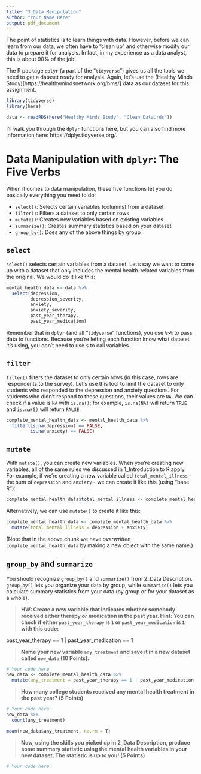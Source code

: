 ```yaml
---
title: "3_Data Manipulation"
author: "Your Name Here"
output: pdf_document
---
```


The point of statistics is to learn things with data. However, before we can learn from our data, we often have to "clean up" and otherwise modify our data to prepare it for analysis. In fact, in my experience as a data analyst, this is about 90% of the job!

The R package `dplyr` (a part of the "`tidyverse`") gives us all the tools we need to get a dataset ready for analysis. Again, let's use the (Healthy Minds Study)[https://healthymindsnetwork.org/hms/] data as our dataset for this assignment.

```r
library(tidyverse)
library(here)

data <- readRDS(here("Healthy Minds Study", "Clean Data.rds"))
```

I'll walk you through the `dplyr` functions here, but you can also find more information here: https://dplyr.tidyverse.org/. 

# Data Manipulation with `dplyr`: The Five Verbs

When it comes to data manipulation, these five functions let you do basically everything you need to do:

- `select()`: Selects certain variables (columns) from a dataset
- `filter()`: Filters a dataset to only certain rows
- `mutate()`: Creates new variables based on existing variables
- `summarize()`: Creates summary statistics based on your dataset
- `group_by()`: Does any of the above things by group

## `select`

`select()` selects certain variables from a dataset. Let's say we want to come up with a dataset that only includes the mental health-related variables from the original. We would do it like this:

```r
mental_health_data <- data %>%
  select(depression,
         depression_severity,
         anxiety,
         anxiety_severity,
         past_year_therapy,
         past_year_medication)
```

Remember that in `dplyr` (and all "`tidyverse`" functions), you use `%>%` to pass data to functions. Because you're letting each function know what dataset it's using, you don't need to use `$` to call variables.

## `filter`

`filter()` filters the dataset to only certain rows (in this case, rows are respondents to the survey). Let's use this tool to limit the dataset to only students who responded to the depression and anxiety questions. For students who didn't respond to these questions, their values are `NA`. We can check if a value is `NA` with `is.na()`; for example, `is.na(NA)` will return `TRUE` and `is.na(5)` will return `FALSE`.

```r
complete_mental_health_data <- mental_health_data %>%
  filter(is.na(depression) == FALSE,
         is.na(anxiety) == FALSE)
```

## `mutate`

With `mutate()`, you can create new variables. When you're creating new variables, all of the same rules we discussed in 1_Introduction to R apply. For example, if we're creating a new variable called `total_mental_illness` - the sum of `depression` and `anxiety` - we can create it like this (using "base R"):

```r
complete_mental_health_data$total_mental_illness <- complete_mental_health_data$depression + complete_mental_health_data$anxiety
```

Alternatively, we can use `mutate()` to create it like this:

```r
complete_mental_health_data <- complete_mental_health_data %>%
  mutate(total_mental_illness = depression + anxiety)
```

(Note that in the above chunk we have _overwritten_ `complete_mental_health_data` by making a new object with the same name.)

## `group_by` and `summarize`

You should recognize `group_by()` and `summarize()` from 2_Data Description. `group_by()` lets you organize your data by group, while `summarize()` lets you calculate summary statistics from your data (by group or for your dataset as a whole).

> **HW: Create a new variable that indicates whether somebody received either therapy _or_ medication in the past year. Hint: You can check if either `past_year_therapy` is `1` or `past_year_medication` is `1` with this code:**

past_year_therapy == 1 | past_year_medication == 1

> **Name your new variable `any_treatment` and save it in a new dataset called `new_data` (10 Points).**

```r
# Your code here
new_data <- complete_mental_health_data %>%
  mutate(any_treatment = past_year_therapy == 1 | past_year_medication == 1)
```

> **How many college students received any mental health treatment in the past year? (5 Points)**

```r
# Your code here
new_data %>%
  count(any_treatment)

mean(new_data$any_treatment, na.rm = T)
```

> **Now, using the skills you picked up in 2_Data Description, produce some summary statistic using the mental health variables in your new dataset. The statistic is up to you! (5 Points)**

```r
# Your code here

```